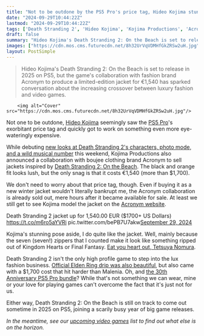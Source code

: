 ```yaml
---
title: "Not to be outdone by the PS5 Pro's price tag, Hideo Kojima stuns in $1700 Death Stranding 2 jackets that are already sold out"
date: "2024-09-29T10:44:22Z"
lastmod: "2024-09-29T10:44:22Z"
tags: ['Death Stranding 2', 'Hideo Kojima', 'Kojima Productions', 'Acronym', 'Action', 'PS5', 'Elden Ring', 'Fashion', 'Video Game Release Dates']
draft: false
summary: "Hideo Kojima's Death Stranding 2: On the Beach is set to release in 2025 on PS5, but the game's collaboration with fashion brand Acronym to produce a limited-edition jacket for €1,540 has sparked conversation about the increasing crossover between luxury fashion and video games."
images: ["https://cdn.mos.cms.futurecdn.net/8h32UrVqVDMHfGkZRSw2uH.jpg"]
layout: PostSimple
---
```

> Hideo Kojima's Death Stranding 2: On the Beach is set to release in 2025 on PS5, but the game's collaboration with fashion brand Acronym to produce a limited-edition jacket for €1,540 has sparked conversation about the increasing crossover between luxury fashion and video games.


        <img alt="Cover" src="https://cdn.mos.cms.futurecdn.net/8h32UrVqVDMHfGkZRSw2uH.jpg"/>
        
Not one to be outdone, [Hideo Kojima](https://www.gamesradar.com/tag/hideo-kojima/) seemingly saw the [PS5 Pro](https://www.gamesradar.com/ps5-pro-guide/)'s exorbitant price tag and quickly got to work on something even more eye-wateringly expensive.

While debuting [new looks at Death Stranding 2's characters, photo mode, and a wild musical number](https://www.gamesradar.com/games/action/hideo-kojima-debuts-new-death-stranding-2-footage-of-the-most-detailed-photo-mode-ever-more-famous-faces-and-an-alan-wake-2-style-musical-number/) this weekend, Kojima Productions also announced a collaboration with boujee clothing brand Acronym to sell jackets inspired by [Death Stranding 2: On the Beach](https://www.gamesradar.com/death-stranding-2-guide/). The black and orange fit looks lush, but the only snag is that it costs €1,540 (more than $1,700).

We don't need to worry about that price tag, though. Even if buying it as a new winter jacket wouldn't literally bankrupt me, the Acronym collaboration is already sold out, mere hours after it became available for sale. At least we still get to see Kojima model the jacket on the [Acronym website](https://acrnm.com/J91-WSDB_NA#a-image_27872).

Death Stranding 2 jacket up for 1,540.00 EUR ($1700+ US Dollars) https://t.co/m6ro5aYVRi pic.twitter.com/bePB7U7akw[September 29, 2024](https://twitter.com/Wario64/status/1840225697161245025)

Kojima's stunning pose aside, I do quite like the jacket. Well, mainly because the seven (seven!) zippers that I counted make it look like something ripped out of Kingdom Hearts or Final Fantasy. [Eat you heart out, Tetsuya Nomura](https://www.gamesradar.com/games/final-fantasy/kingdom-hearts-and-final-fantasy-maestro-tetsuya-nomura-has-a-huge-number-of-game-proposals-and-probably-countless-zipper-infested-protags-lying-dormant/). 

Death Stranding 2 isn't the only high profile game to step into the lux fashion business. [Official Elden Ring drip was also beautiful](https://www.gamesradar.com/the-official-elden-ring-drip-is-beautiful-but-the-dollar1700-price-tag-hits-harder-than-malenia/), but also came with a $1,700 cost that hit harder than Malenia. Oh, and [the 30th Anniversary PS5 Pro bundle](https://www.gamesradar.com/hardware/sonys-refusal-to-reveal-the-ps5-pro-30th-anniversary-bundle-price-means-its-not-for-me-and-you/)? While that's not something we can wear, mine or your love for playing games can't overcome the fact that it's just not for us.

Either way, Death Stranding 2: On the Beach is still on track to come out sometime in 2025 on PS5, joining a scarily busy year of big game releases.

*In the meantime, see our *[<em>upcoming video games</em>](https://www.gamesradar.com/video-game-release-dates/)* list to find out what else is on the horizon.* 
        